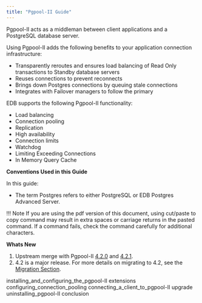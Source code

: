 ```yaml
---
title: "Pgpool-II Guide"
---
```


Pgpool-II acts as a middleman between client applications and a PostgreSQL database server.

Using Pgpool-II adds the following benefits to your application connection infrastructure:

-   Transparently reroutes and ensures load balancing of Read Only transactions to Standby database servers
-   Reuses connections to prevent reconnects
-   Brings down Postgres connections by queuing stale connections
-   Integrates with Failover managers to follow the primary

EDB supports the following Pgpool-II functionality:

-   Load balancing
-   Connection pooling
-   Replication
-   High availability
-   Connection limits
-   Watchdog
-   Limiting Exceeding Connections
-   In Memory Query Cache

**Conventions Used in this Guide**

In this guide:

-   The term Postgres refers to either PostgreSQL or EDB Postgres Advanced Server.

!!! Note
    If you are using the pdf version of this document, using cut/paste to copy command may result in extra spaces or carriage returns in the pasted command. If a command fails, check the command carefully for additional characters.

**Whats New**

1. Upstream merge with Pgpool-II [4.2.0](https://www.pgpool.net/docs/42/en/html/release-4-2-0.html) and [4.2.1](https://www.pgpool.net/docs/42/en/html/release-4-2-1.html).
2. 4.2 is a major release. For more details on migrating to 4.2, see the [Migration Section](https://www.pgpool.net/docs/42/en/html/release-4-2-0.html#AEN10359).

<div class="toctree" maxdepth="2">

installing_and_configuring_the_pgpool-II extensions configuring_connection_pooling connecting_a_client_to_pgpool-II upgrade uninstalling_pgpool-II conclusion

</div>

